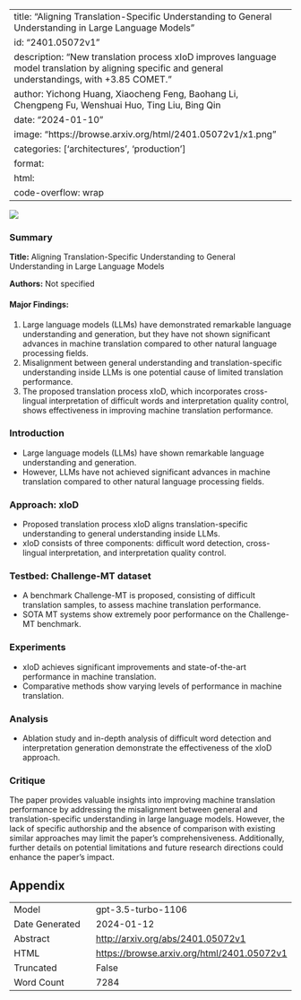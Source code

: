 
---
title: "Aligning Translation-Specific Understanding to General Understanding in Large Language Models"
id: "2401.05072v1"
description: "New translation process xIoD improves language model translation by aligning specific and general understandings, with +3.85 COMET."
author: Yichong Huang, Xiaocheng Feng, Baohang Li, Chengpeng Fu, Wenshuai Huo, Ting Liu, Bing Qin
date: "2024-01-10"
image: "https://browse.arxiv.org/html/2401.05072v1/x1.png"
categories: ['architectures', 'production']
format:
  html:
    code-overflow: wrap
---

![](https://browse.arxiv.org/html/2401.05072v1/x1.png)

### Summary

**Title:** Aligning Translation-Specific Understanding to General Understanding in Large Language Models

**Authors:** Not specified

#### Major Findings:
1. Large language models (LLMs) have demonstrated remarkable language understanding and generation, but they have not shown significant advances in machine translation compared to other natural language processing fields.
2. Misalignment between general understanding and translation-specific understanding inside LLMs is one potential cause of limited translation performance.
3. The proposed translation process xIoD, which incorporates cross-lingual interpretation of difficult words and interpretation quality control, shows effectiveness in improving machine translation performance.

### Introduction
- Large language models (LLMs) have shown remarkable language understanding and generation.
- However, LLMs have not achieved significant advances in machine translation compared to other natural language processing fields.

### Approach: xIoD
- Proposed translation process xIoD aligns translation-specific understanding to general understanding inside LLMs.
- xIoD consists of three components: difficult word detection, cross-lingual interpretation, and interpretation quality control.

### Testbed: Challenge-MT dataset
- A benchmark Challenge-MT is proposed, consisting of difficult translation samples, to assess machine translation performance.
- SOTA MT systems show extremely poor performance on the Challenge-MT benchmark.

### Experiments
- xIoD achieves significant improvements and state-of-the-art performance in machine translation.
- Comparative methods show varying levels of performance in machine translation.

### Analysis
- Ablation study and in-depth analysis of difficult word detection and interpretation generation demonstrate the effectiveness of the xIoD approach.

### Critique
The paper provides valuable insights into improving machine translation performance by addressing the misalignment between general and translation-specific understanding in large language models. However, the lack of specific authorship and the absence of comparison with existing similar approaches may limit the paper's comprehensiveness. Additionally, further details on potential limitations and future research directions could enhance the paper's impact.

## Appendix

|          |          |
|----------|----------|
| Model     | gpt-3.5-turbo-1106       |
| Date Generated     | 2024-01-12       |
| Abstract | [http://arxiv.org/abs/2401.05072v1](http://arxiv.org/abs/2401.05072v1)        |
| HTML     | [https://browse.arxiv.org/html/2401.05072v1](https://browse.arxiv.org/html/2401.05072v1)       |
| Truncated       | False       |
| Word Count       | 7284       |